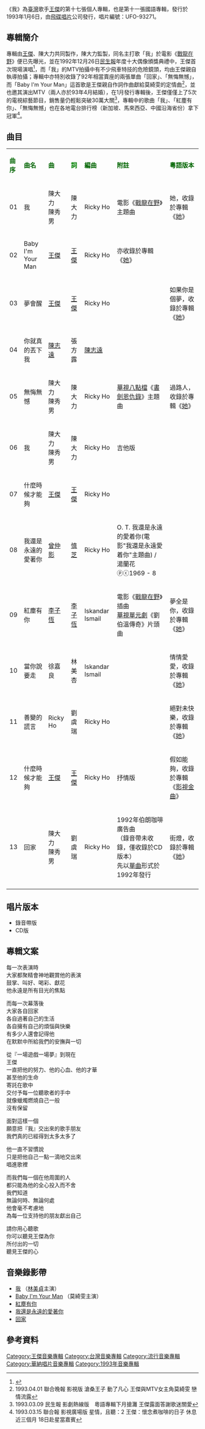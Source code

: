{{Infobox album <!-- See Wikipedia:WikiProject_Albums -->
| name       = 我
| type       = [[專輯|專輯]]
| artist     = [[王傑_(歌手)|王傑]]
| cover      = Dave_wangCD_17.jpg
<!-- 未知參數 | background = orange -->
| released   = 1993年1月6日
| recorded   = 1992年
| genre      = [[國語流行音樂|國語流行音樂]]
| label      = [[飛碟唱片|飛碟唱片]]
<!-- 未知參數 | number     = UFO-93271 -->
| prev_title = [[無悔無憾|無悔無憾]]
| prev_year  = 1992 <!-- 12月 -->
| next_title = [[她_(王傑專輯)|她]]
| next_year  = 1993 <!-- 5月19日 -->
}}
《我》為[[臺灣|臺灣]]歌手[[王傑_(歌手)|王傑]]的第十七張個人專輯，也是第十一張國語專輯，發行於1993年1月6日，由[[飛碟唱片|飛碟唱片]]公司發行，唱片編號：UFO-93271。

==專輯簡介==
專輯由[[王傑_(歌手)|王傑]]、陳大力共同製作，陳大力監製，同名主打歌「我」於電影《[[戰龍在野|戰龍在野]]》便已先曝光，並在1992年12月26日[[民生報|民生報]]年度十大偶像頒獎典禮中，王傑首次現場演唱<ref>{{Cite web |url=http://www.youtube.com/watch?v=9Owr0PlOLnk |title=1992年十大偶像頒獎 |access-date=2013-12-30 |archive-date=2014-05-23 |archive-url=https://web.archive.org/web/20140523220835/http://www.youtube.com/watch?v=9Owr0PlOLnk |dead-url=no }}</ref>，而「我」的MTV拍攝中有不少飛車特技的危險鏡頭，均由王傑親自執導拍攝；專輯中亦特別收錄了92年相當賣座的兩張單曲「回家」、「無悔無憾」，而「Baby I'm Your Man」這首歌是王傑親自作詞作曲獻給莫綺雯的定情曲<ref>1993.04.01 聯合晚報 影視版 滄桑王子 動了凡心 王傑與MTV女主角莫綺雯 戀情流露</ref>，並也邀其演出MTV（兩人亦於93年4月結婚），在1月發行專輯後，王傑僅僅上了5次的電視綜藝節目，銷售量仍輕鬆突破30萬大關<ref>1993.03.09 民生報 影劇熱線版　粵語專輯下月搶灘 王傑露面答謝歌迷關愛</ref>，專輯中的歌曲「我」、「紅塵有你」、「無悔無憾」也在各地電台排行榜（新加坡、馬來西亞、中國沿海省份）拿下冠軍<ref>1993.03.15 聯合報 影視廣場版 星情，且聽：2 王傑：懷念煮咖啡的日子 休息近三個月 18日赴星當嘉賓</ref>。

==曲目==
{| class="wikitable"
|-
| <font color=darkgreen>'''曲序'''</font> || <font color=darkgreen>'''曲名'''</font> || <font 

color=darkgreen>'''曲'''</font> || <font color=green>'''詞'''</font> || <font color=darkgreen>'''編曲'''</font> || <font color=darkgreen>'''附註'''</font> || <font color=darkgreen>'''粵語版本'''</font> 
|-
| 01 || 我 || 陳大力<br>陳秀男  || 陳大力 || Ricky Ho ||電影《[[戰龍在野|戰龍在野]]》主題曲 || 她，收錄於專輯《[[她_(王傑專輯)|她]]》
|-
| 02 || Baby I'm Your Man || [[王傑_(歌手)|王傑]] || [[王傑_(歌手)|王傑]] || Ricky Ho || 亦收錄於專輯《[[她_(王傑專輯)|她]]》||
|-
| 03 || 夢會醒 || [[王傑_(歌手)|王傑]] || [[王傑_(歌手)|王傑]] || Ricky Ho  ||  || 如果你是個夢，收錄於專輯《[[她_(王傑專輯)|她]]》
|-
| 04 || 你就真的丟下我 ||[[陳志遠|陳志遠]] || 張方露 || [[陳志遠|陳志遠]] ||   ||
|-
| 05 || 無悔無憾 || 陳大力<br>陳秀男 || 陳大力 || Ricky Ho || [[華視|華視]][[八點檔|八點檔]]《[[書劍恩仇錄_(1992年電視劇)|書劍恩仇錄]]》主題曲 || 過路人，收錄於專輯《[[她_(王傑專輯)|她]]》
|-
| 06 || 我 || 陳大力<br>陳秀男 || 陳大力 ||Ricky Ho  ||吉他版 ||
|-
| 07 || 什麼時候才能夠 || [[王傑_(歌手)|王傑]]|| [[王傑_(歌手)|王傑]] || Ricky Ho ||   ||
|-
| 08 || 我還是永遠的愛著你 || [[曾仲影|曾仲影]] || [[慎芝|慎芝]] || Ricky Ho || O. T. 我還是永遠的愛着你(電影"我還是永遠愛着你"主題曲) / 湯蘭花 ⓟⓒ1969 - 8 ||
|-
| 09 || 紅塵有你 || [[李子恆|李子恆]] || [[李子恆|李子恆]] || Iskandar Ismail || 電影《[[戰龍在野|戰龍在野]]》插曲<br>[[華視|華視]][[單元劇|單元劇]]《劉伯溫傳奇》片頭曲 || 夢全是你，收錄於專輯《[[她_(王傑專輯)|她]]》	 
|-
| 10 || 當你說要走 || 徐嘉良 || 林美杏  ||Iskandar Ismail ||  || 情情愛愛，收錄於專輯《[[她_(王傑專輯)|她]]》
|-
| 11 || 善變的謊言 || Ricky Ho || 劉虞瑞  ||Ricky Ho ||   || 絕對未快樂，收錄於專輯《[[她_(王傑專輯)|她]]》
|-
| 12 || 什麼時候才能夠 || [[王傑_(歌手)|王傑]]|| [[王傑_(歌手)|王傑]] || Ricky Ho || 抒情版 ||假如能夠，收錄於專輯《[[影視金曲|影視金曲]]》
|-
| 13 || 回家 || 陳大力<br>陳秀男 || 劉虞瑞  ||Ricky Ho || 1992年伯朗咖啡廣告曲<br>（錄音帶未收錄，僅收錄於CD版本）<br> 先以[[回家_(王傑EP)|單曲]]形式於1992年發行|| 街燈，收錄於專輯《[[她_(王傑專輯)|她]]》
|-
|}

== 唱片版本 ==
* 錄音帶版
* CD版
== 專輯文案 ==
{{hideH|專輯文案}}

每一次表演時<br> 
大家都聚精會神地觀賞他的表演 <br> 
鼓掌、叫好、喝彩、獻花<br> 
他永遠是所有目光的焦點<br>
  

而每一次幕落後 <br>
大家各自回家<br> 
各自過著自己的生活 <br> 
各自擁有自己的煩惱與快樂 <br>
有多少人還會記得他<br>  
在默默中所給我們的安撫與一切<br>   


從『一場遊戲一場夢』到現在<br> 
王傑<br> 
一直把他的努力、他的心血、他的才華<br> 
甚至他的生命 <br>
寄託在歌中 <br>
交付予每一位聽歌者的手中 <br>
就像蠟燭燃燒自己一般<br> 
沒有保留<br>  



面對這樣一個<br> 
願意把『我』交出來的歌手朋友 <br> 
我們真的已經得到太多太多了<br>  


他一直不習慣說<br> 
只是把他自己一點一滴地交出來 <br>
唱進歌裡 <br> 


而我們每一個在他周圍的人<br> 
都只能為他的全心投入而不舍<br>  
我們知道 <br>
無論何時、無論何處<br> 
他會毫不考慮地 <br> 
為每一位支持他的朋友獻出自己<br>  


請你用心聽歌<br> 
你可以聽見王傑為你<br>
所付出的一切 <br>
聽見王傑的心


{{hideF}}

== 音樂錄影帶 ==
* [https://www.youtube.com/watch?v=0B0vy9A_sJA&list=PLvVNZSE0M_YdWuxQLUGgz0odQ1MhH5v_L&index=15 我] {{Wayback|url=https://www.youtube.com/watch?v=0B0vy9A_sJA&list=PLvVNZSE0M_YdWuxQLUGgz0odQ1MhH5v_L&index=15 |date=20190123204755 }}（[[林美貞|林美貞]]主演）
* [https://www.youtube.com/watch?v=c__V0VqHkAs&list=PLvVNZSE0M_YdWuxQLUGgz0odQ1MhH5v_L&index=29 Baby I'm Your Man] {{Wayback|url=https://www.youtube.com/watch?v=c__V0VqHkAs&list=PLvVNZSE0M_YdWuxQLUGgz0odQ1MhH5v_L&index=29 |date=20190123204755 }}（莫綺雯主演）
* [https://www.youtube.com/watch?v=ki8kPYsudZo&list=PLvVNZSE0M_YdWuxQLUGgz0odQ1MhH5v_L&index=31 紅塵有你] {{Wayback|url=https://www.youtube.com/watch?v=ki8kPYsudZo&list=PLvVNZSE0M_YdWuxQLUGgz0odQ1MhH5v_L&index=31 |date=20190123204755 }}
* [https://www.youtube.com/watch?v=IFfcjRHVl1g&index=30&list=PLvVNZSE0M_YdWuxQLUGgz0odQ1MhH5v_L 我還是永遠的愛著你] {{Wayback|url=https://www.youtube.com/watch?v=IFfcjRHVl1g&index=30&list=PLvVNZSE0M_YdWuxQLUGgz0odQ1MhH5v_L |date=20190123204755 }}
* [https://www.youtube.com/watch?v=Bw7Fi7KSpBs&list=PLvVNZSE0M_YdWuxQLUGgz0odQ1MhH5v_L&index=32 回家] {{Wayback|url=https://www.youtube.com/watch?v=Bw7Fi7KSpBs&list=PLvVNZSE0M_YdWuxQLUGgz0odQ1MhH5v_L&index=32 |date=20190123162657 }}

==參考資料==
{{reflist}}

{{王傑 (歌手)}}

[[Category:王傑音樂專輯|Category:王傑音樂專輯]]
[[Category:台灣音樂專輯|Category:台灣音樂專輯]]
[[Category:流行音樂專輯|Category:流行音樂專輯]]
[[Category:華納唱片音樂專輯|Category:華納唱片音樂專輯]]
[[Category:1993年音樂專輯|Category:1993年音樂專輯]]